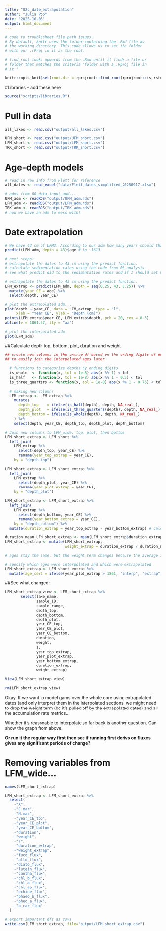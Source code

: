 ```yaml
---
title: "02c_date_extrapolation"
author: "Julia Pop"
date: "2025-10-06"
output: html_document
---
```

```r
# code to troublesheet file path issues. 
# By default, knitr uses the folder containing the .Rmd file as
# the working directory. This code allows us to set the folder
# with our .rProj in it as the root. 

# find_root looks upwards from the .Rmd until it finds a file or
# folder that matches the criteria "folder with a .Rproj file in
# it."

knitr::opts_knit$set(root.dir = rprojroot::find_root(rprojroot::is_rstudio_project))
```

#Libraries -- add these here
```r
source("scripts/libraries.R")
```

# Pull in data
```r
all_lakes <- read.csv("output/all_lakes.csv")

UFM_short <- read.csv("output/UFM_short.csv")
LFM_short <- read.csv("output/LFM_short.csv")
TRK_short <- read.csv("output/TRK_short.csv")
```

# Age-depth models
```r
# read in raw info from Flett for reference
all_dates <- read_excel("data/Flett_dates_simplified_20250917.xlsx")

# adms from 00_data_input_and...
UFM_adm <- readRDS("output/UFM_adm.rds")
LFM_adm <- readRDS("output/LFM_adm.rds")
TRK_adm <- readRDS("output/TRK_adm.rds")
# now we have an adm to mess with!
```


# Date extrapolation
```r
# We have 43 cm of LFM2. According to our adm how many years should that go back? 
predict(LFM_adm, depth = 43)$age # to ~1613

# next steps: 
# extrapolate the dates to 43 cm using the predict function. 
# calculate sedimentation rates using the code from 00_analysis
# see what predict did to the sedimentation rates and if I should set my own age depth model... (at an avg sed rate for example)

# extrapolate the dates to 43 cm using the predict function. 
LFM_extrap <- predict(LFM_adm, depth = seq(0.25, 43, 0.25)) %>%
  mutate(year_CE = age) %>%
  select(depth, year_CE)

# plot the extrapolated adm...
plot(depth ~ year_CE, data = LFM_extrap, type = "l", 
     xlab = "Year CE", ylab = "Depth (cm)")
points(LFM_extrap$year_CE, LFM_extrap$depth, pch = 20, cex = 0.3)
abline(v = 1861.67, lty = "aa")

# plot the interpolated adm
plot(LFM_adm)

```

##Calculate depth top, bottom, plot, duration and weight
```r
## create new columns in the extrap df based on the ending digits of depth
## to easily join the interpolated ages later

  # functions to categorize depths by ending digits
  is_whole  <- function(x, tol = 1e-8) abs(x %% 1) < tol
  is_half   <- function(x, tol = 1e-8) abs(x %% 1 - 0.5) < tol
  is_three_quarters <- function(x, tol = 1e-8) abs(x %% 1 - 0.75) < tol
  
  # making new columns
  LFM_extrap <- LFM_extrap %>%
    mutate(
      depth_top    = ifelse(is_half(depth), depth, NA_real_),
      depth_plot   = ifelse(is_three_quarters(depth), depth, NA_real_),
      depth_bottom = ifelse(is_whole(depth), depth, NA_real_)
    ) %>%
    select(depth, year_CE, depth_top, depth_plot, depth_bottom)

# Join new columns to LFM_wide: top, plot, then bottom
LFM_short_extrap <- LFM_short %>%
  left_join(
    LFM_extrap %>% 
      select(depth_top, year_CE) %>%
      rename(year_top_extrap = year_CE),
    by = "depth_top")

LFM_short_extrap <- LFM_short_extrap %>%
  left_join(
    LFM_extrap %>% 
      select(depth_plot, year_CE) %>%
      rename(year_plot_extrap = year_CE),
    by = "depth_plot")

LFM_short_extrap <- LFM_short_extrap %>%
  left_join(
    LFM_extrap %>% 
      select(depth_bottom, year_CE) %>%
      rename(year_bottom_extrap = year_CE),
    by = "depth_bottom") %>%
  mutate(duration_extrap = year_top_extrap - year_bottom_extrap) # calculate duration 

duration_mean_LFM_short_extrap <- mean(LFM_short_extrap$duration_extrap, na.rm = TRUE)
LFM_short_extrap <- mutate(LFM_short_extrap, 
                           weight_extrap = duration_extrap / duration_mean_LFM_short_extrap)

# ages stay the same, but the weight term changes because the average is pulled off by the extrapolated dates... don't use it in the final analysis? tbd. at least can say I looked into it. 

# specify which ages were interpolated and which were extrapolated
LFM_short_extrap <- LFM_short_extrap %>%
  mutate(age_cert = ifelse(year_plot_extrap > 1861, "interp", "extrap"))
```

##See what changed:
```r

LFM_short_extrap_view <- LFM_short_extrap %>%
       select(lake_name, 
              sample_ID, 
              sample_range, 
              depth_top, 
              depth_bottom, 
              depth_plot, 
              year_CE_top, 
              year_CE_plot, 
              year_CE_bottom, 
              duration, 
              weight, 
              s,
              year_top_extrap,
              year_plot_extrap, 
              year_bottom_extrap,
              duration_extrap,
              weight_extrap)

View(LFM_short_extrap_view)

rm(LFM_short_extrap_view)

```

Okay. If we want to model gams over the whole core using extrapolated dates (and only interpret them in the interpolated sections) we might need to drop the weight term (bc it's pulled off by the extrapolated dates) and all the accumulation rate metrics... 

Whether it's reasonable to interpolate so far back is another question. Can show the graph from above. 

**Or run it the regular way first then see if running first derivs on fluxes gives any significant periods of change?**

# Removing variables from LFM_wide...
```r
names(LFM_short_extrap)

LFM_short_extrap <- LFM_short_extrap %>%
  select(
    -"X",
    -"C.mar",
    -"N.mar",
    -"year_CE_top",
    -"year_CE_plot",
    -"year_CE_bottom",
    -"duration",
    -"weight",
    -"s",
    -"duration_extrap", 
    -"weight_extrap", 
    -"fuco_flux",
    -"allo_flux",
    -"diato_flux",
    -"lutein_flux",
    -"cantha_flux",
    -"chl_b_flux",
    -"chl_a_flux",
    -"chl_ap_flux",
    -"echine_flux", 
    -"phaeo_b_flux",
    -"pheo_a_flux",
    -"b_car_flux"
  )
```

```r
# export important dfs as csvs 
write.csv(LFM_short_extrap, file="output/LFM_short_extrap.csv")
```
